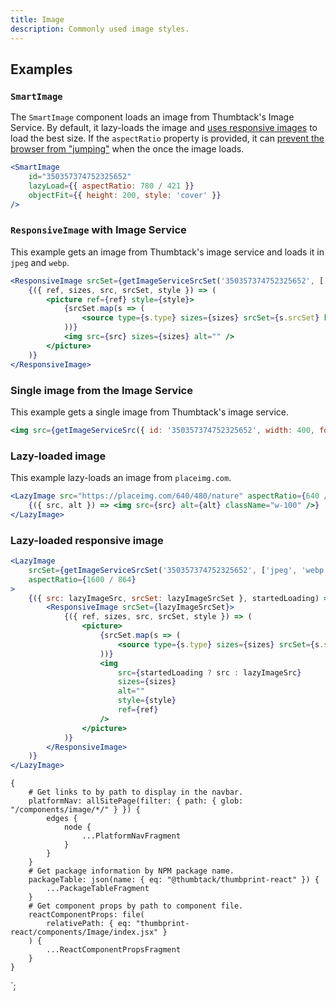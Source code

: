 ```yaml
---
title: Image
description: Commonly used image styles.
---
```



<ComponentHeader data={props.data} />

## Examples

### `SmartImage`

The `SmartImage` component loads an image from Thumbtack's Image Service. By default, it lazy-loads the image and [uses responsive images](https://developer.mozilla.org/en-US/docs/Learn/HTML/Multimedia_and_embedding/Responsive_images) to load the best size. If the `aspectRatio` property is provided, it can [prevent the browser from "jumping"](https://css-tricks.com/preventing-content-reflow-from-lazy-loaded-images/) when the once the image loads.

```jsx
<SmartImage
    id="350357374752325652"
    lazyLoad={{ aspectRatio: 780 / 421 }}
    objectFit={{ height: 200, style: 'cover' }}
/>
```

### `ResponsiveImage` with Image Service

This example gets an image from Thumbtack's image service and loads it in `jpeg` and `webp`.

```jsx
<ResponsiveImage srcSet={getImageServiceSrcSet('350357374752325652', ['jpeg', 'webp'])}>
    {({ ref, sizes, src, srcSet, style }) => (
        <picture ref={ref} style={style}>
            {srcSet.map(s => (
                <source type={s.type} sizes={sizes} srcSet={s.srcSet} key={s.type} />
            ))}
            <img src={src} sizes={sizes} alt="" />
        </picture>
    )}
</ResponsiveImage>
```

### Single image from the Image Service

This example gets a single image from Thumbtack's image service.

```jsx
<img src={getImageServiceSrc({ id: '350357374752325652', width: 400, format: 'jpeg' })} alt="" />
```

### Lazy-loaded image

This example lazy-loads an image from `placeimg.com`.

```jsx
<LazyImage src="https://placeimg.com/640/480/nature" aspectRatio={640 / 480} alt="Photo of nature">
    {({ src, alt }) => <img src={src} alt={alt} className="w-100" />}
</LazyImage>
```

### Lazy-loaded responsive image

```jsx
<LazyImage
    srcSet={getImageServiceSrcSet('350357374752325652', ['jpeg', 'webp'])}
    aspectRatio={1600 / 864}
>
    {({ src: lazyImageSrc, srcSet: lazyImageSrcSet }, startedLoading) => (
        <ResponsiveImage srcSet={lazyImageSrcSet}>
            {({ ref, sizes, src, srcSet, style }) => (
                <picture>
                    {srcSet.map(s => (
                        <source type={s.type} sizes={sizes} srcSet={s.srcSet} key={s.type} />
                    ))}
                    <img
                        src={startedLoading ? src : lazyImageSrc}
                        sizes={sizes}
                        alt=""
                        style={style}
                        ref={ref}
                    />
                </picture>
            )}
        </ResponsiveImage>
    )}
</LazyImage>
```

<ComponentFooter data={props.data} />

    {
        # Get links to by path to display in the navbar.
        platformNav: allSitePage(filter: { path: { glob: "/components/image/*/" } }) {
            edges {
                node {
                    ...PlatformNavFragment
                }
            }
        }
        # Get package information by NPM package name.
        packageTable: json(name: { eq: "@thumbtack/thumbprint-react" }) {
            ...PackageTableFragment
        }
        # Get component props by path to component file.
        reactComponentProps: file(
            relativePath: { eq: "thumbprint-react/components/Image/index.jsx" }
        ) {
            ...ReactComponentPropsFragment
        }
    }
`;

